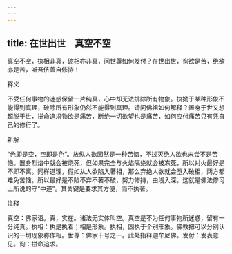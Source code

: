 ```yaml
---
---
---
```

title: 在世出世　真空不空
---



真空不空，执相非真，破相亦非真，问世尊如何发付？在世出世，徇欲是苦，绝欲亦是苦，听吾侪善自修持！

释义

不受任何事物的迷惑保留一片纯真，心中却无法排除所有物象。执拗于某种形象不能得到真理，破除所有形象仍然不能得到真理。请问佛祖如何解释？置身于世又想超脱于世，拼命追求物欲是痛苦，断绝一切欲望也是痛苦，如何应付痛苦只有凭自己的修行了。

新解

“色即是空，空即是色”。放纵人欲固然是一种苦恼，不过灭绝人欲也未尝不是苦恼。置身烈焰中就会被烧死，但如果完全与火焰隔绝就会被冻死，所以对火最好是不即不离。同样道理，假如从人欲陷入著相，那么弃绝人欲就会堕入破相，两方都难免苦恼。所以最好是不陷不弃不著不破，努力修持，由浅入深。这就是佛法修习上所说的守“中道”。其关键是要求其方便，而不执著。

注释

真空：佛家语。真，实在。诸法无实体叫空。真空是不为任何事物所迷惑，留有一分纯真。执相：执是执着；相是形象。执相，固执于个别形象。佛教把可以分别认识的一切现象称作相。世尊：佛家十号之一。此处指释迦牟尼佛。发付：发表意见。徇：拼命追求。